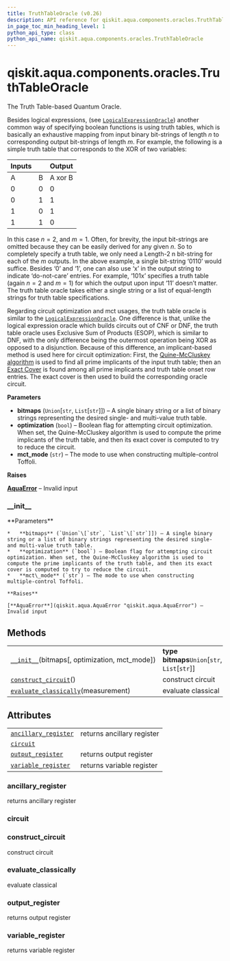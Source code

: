 ```yaml
---
title: TruthTableOracle (v0.26)
description: API reference for qiskit.aqua.components.oracles.TruthTableOracle in qiskit v0.26
in_page_toc_min_heading_level: 1
python_api_type: class
python_api_name: qiskit.aqua.components.oracles.TruthTableOracle
---
```


<span id="qiskit-aqua-components-oracles-truthtableoracle" />

# qiskit.aqua.components.oracles.TruthTableOracle

<Class id="qiskit.aqua.components.oracles.TruthTableOracle" isDedicatedPage={true} github="https://github.com/qiskit-community/qiskit-aqua/tree/stable/0.9/qiskit/aqua/components/oracles/truth_table_oracle.py" signature="TruthTableOracle(bitmaps, optimization=False, mct_mode='basic')" modifiers="class">
  The Truth Table-based Quantum Oracle.

  Besides logical expressions, (see [`LogicalExpressionOracle`](qiskit.aqua.components.oracles.LogicalExpressionOracle "qiskit.aqua.components.oracles.LogicalExpressionOracle")) another common way of specifying boolean functions is using truth tables, which is basically an exhaustive mapping from input binary bit-strings of length $n$ to corresponding output bit-strings of length $m$. For example, the following is a simple truth table that corresponds to the XOR of two variables:

  | Inputs |   | Output  |
  | ------ | - | ------- |
  | A      | B | A xor B |
  | 0      | 0 | 0       |
  | 0      | 1 | 1       |
  | 1      | 0 | 1       |
  | 1      | 1 | 0       |

  In this case $n=2$, and $m=1$. Often, for brevity, the input bit-strings are omitted because they can be easily derived for any given $n$. So to completely specify a truth table, we only need a Length-2 n bit-string for each of the $m$ outputs. In the above example, a single bit-string ‘0110’ would suffice. Besides ‘0’ and ‘1’, one can also use ‘x’ in the output string to indicate ‘do-not-care’ entries. For example, ‘101x’ specifies a truth table (again $n=2$ and $m=1$) for which the output upon input ‘11’ doesn’t matter. The truth table oracle takes either a single string or a list of equal-length strings for truth table specifications.

  Regarding circuit optimization and mct usages, the truth table oracle is similar to the [`LogicalExpressionOracle`](qiskit.aqua.components.oracles.LogicalExpressionOracle "qiskit.aqua.components.oracles.LogicalExpressionOracle"). One difference is that, unlike the logical expression oracle which builds circuits out of CNF or DNF, the truth table oracle uses Exclusive Sum of Products (ESOP), which is similar to DNF, with the only difference being the outermost operation being XOR as opposed to a disjunction. Because of this difference, an implicant-based method is used here for circuit optimization: First, the [Quine-McCluskey algorithm](https://en.wikipedia.org/wiki/Quine-McCluskey_algorithm) is used to find all prime implicants of the input truth table; then an [Exact Cover](https://en.wikipedia.org/wiki/Knuth%27s_Algorithm_X) is found among all prime implicants and truth table onset row entries. The exact cover is then used to build the corresponding oracle circuit.

  **Parameters**

  *   **bitmaps** (`Union`\[`str`, `List`\[`str`]]) – A single binary string or a list of binary strings representing the desired single- and multi-value truth table.
  *   **optimization** (`bool`) – Boolean flag for attempting circuit optimization. When set, the Quine-McCluskey algorithm is used to compute the prime implicants of the truth table, and then its exact cover is computed to try to reduce the circuit.
  *   **mct\_mode** (`str`) – The mode to use when constructing multiple-control Toffoli.

  **Raises**

  [**AquaError**](qiskit.aqua.AquaError "qiskit.aqua.AquaError") – Invalid input

  ### \_\_init\_\_

  <Function id="qiskit.aqua.components.oracles.TruthTableOracle.__init__" signature="__init__(bitmaps, optimization=False, mct_mode='basic')">
    **Parameters**

    *   **bitmaps** (`Union`\[`str`, `List`\[`str`]]) – A single binary string or a list of binary strings representing the desired single- and multi-value truth table.
    *   **optimization** (`bool`) – Boolean flag for attempting circuit optimization. When set, the Quine-McCluskey algorithm is used to compute the prime implicants of the truth table, and then its exact cover is computed to try to reduce the circuit.
    *   **mct\_mode** (`str`) – The mode to use when constructing multiple-control Toffoli.

    **Raises**

    [**AquaError**](qiskit.aqua.AquaError "qiskit.aqua.AquaError") – Invalid input
  </Function>

  ## Methods

  |                                                                                                                                                                                     |                                                 |
  | ----------------------------------------------------------------------------------------------------------------------------------------------------------------------------------- | ----------------------------------------------- |
  | [`__init__`](#qiskit.aqua.components.oracles.TruthTableOracle.__init__ "qiskit.aqua.components.oracles.TruthTableOracle.__init__")(bitmaps\[, optimization, mct\_mode])             | **type bitmaps**`Union`\[`str`, `List`\[`str`]] |
  | [`construct_circuit`](#qiskit.aqua.components.oracles.TruthTableOracle.construct_circuit "qiskit.aqua.components.oracles.TruthTableOracle.construct_circuit")()                     | construct circuit                               |
  | [`evaluate_classically`](#qiskit.aqua.components.oracles.TruthTableOracle.evaluate_classically "qiskit.aqua.components.oracles.TruthTableOracle.evaluate_classically")(measurement) | evaluate classical                              |

  ## Attributes

  |                                                                                                                                                                  |                            |
  | ---------------------------------------------------------------------------------------------------------------------------------------------------------------- | -------------------------- |
  | [`ancillary_register`](#qiskit.aqua.components.oracles.TruthTableOracle.ancillary_register "qiskit.aqua.components.oracles.TruthTableOracle.ancillary_register") | returns ancillary register |
  | [`circuit`](#qiskit.aqua.components.oracles.TruthTableOracle.circuit "qiskit.aqua.components.oracles.TruthTableOracle.circuit")                                  |                            |
  | [`output_register`](#qiskit.aqua.components.oracles.TruthTableOracle.output_register "qiskit.aqua.components.oracles.TruthTableOracle.output_register")          | returns output register    |
  | [`variable_register`](#qiskit.aqua.components.oracles.TruthTableOracle.variable_register "qiskit.aqua.components.oracles.TruthTableOracle.variable_register")    | returns variable register  |

  ### ancillary\_register

  <Attribute id="qiskit.aqua.components.oracles.TruthTableOracle.ancillary_register">
    returns ancillary register
  </Attribute>

  ### circuit

  <Attribute id="qiskit.aqua.components.oracles.TruthTableOracle.circuit" />

  ### construct\_circuit

  <Function id="qiskit.aqua.components.oracles.TruthTableOracle.construct_circuit" signature="construct_circuit()">
    construct circuit
  </Function>

  ### evaluate\_classically

  <Function id="qiskit.aqua.components.oracles.TruthTableOracle.evaluate_classically" signature="evaluate_classically(measurement)">
    evaluate classical
  </Function>

  ### output\_register

  <Attribute id="qiskit.aqua.components.oracles.TruthTableOracle.output_register">
    returns output register
  </Attribute>

  ### variable\_register

  <Attribute id="qiskit.aqua.components.oracles.TruthTableOracle.variable_register">
    returns variable register
  </Attribute>
</Class>

